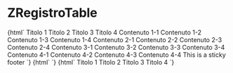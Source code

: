 
<Meta title="RegistroTable/ZRegistroTable" component="z-registro-table" />

# ZRegistroTable

<Preview>
  <Story name="ZRegistroTable-sample">
    {html`<z-registro-table
      bordered="${boolean("bordered", false)}"
      column-sticky="${boolean("column-sticky", false)}"
      header-sticky="${boolean("header-sticky", false)}"
    >
      <z-registro-table-head>
        <z-registro-table-header-row>
          <z-registro-table-header>
            <span>Titolo 1</span>
          </z-registro-table-header>
          <z-registro-table-header>
            <span>Titolo 2</span>
          </z-registro-table-header>
          <z-registro-table-header>
            <span>Titolo 3</span>
          </z-registro-table-header>
          <z-registro-table-header>
            <span>Titolo 4</span>
          </z-registro-table-header>
        </z-registro-table-header-row>
      </z-registro-table-head>
      <z-registro-table-body>
        <z-registro-table-row>
          <z-registro-table-cell show-button="${boolean("show-button", false)}">
            <span>Contenuto 1-1</span>
          </z-registro-table-cell>
          <z-registro-table-cell show-button="${boolean("show-button", false)}">
            <span>Contenuto 1-2</span>
          </z-registro-table-cell>
          <z-registro-table-cell show-button="${boolean("show-button", false)}">
            <span>Contenuto 1-3</span>
          </z-registro-table-cell>
          <z-registro-table-cell show-button="${boolean("show-button", false)}">
            <span>Contenuto 1-4</span>
          </z-registro-table-cell>
        </z-registro-table-row>
        <z-registro-table-row>
          <z-registro-table-cell show-button="${boolean("show-button", false)}">
            <span>Contenuto 2-1</span>
          </z-registro-table-cell>
          <z-registro-table-cell show-button="${boolean("show-button", false)}">
            <span>Contenuto 2-2</span>
          </z-registro-table-cell>
          <z-registro-table-cell show-button="${boolean("show-button", false)}">
            <span>Contenuto 2-3</span>
          </z-registro-table-cell>
          <z-registro-table-cell show-button="${boolean("show-button", false)}">
            <span>Contenuto 2-4</span>
          </z-registro-table-cell>
        </z-registro-table-row>
        <z-registro-table-row>
          <z-registro-table-cell show-button="${boolean("show-button", false)}">
            <span>Contenuto 3-1</span>
          </z-registro-table-cell>
          <z-registro-table-cell show-button="${boolean("show-button", false)}">
            <span>Contenuto 3-2</span>
          </z-registro-table-cell>
          <z-registro-table-cell show-button="${boolean("show-button", false)}">
            <span>Contenuto 3-3</span>
          </z-registro-table-cell>
          <z-registro-table-cell show-button="${boolean("show-button", false)}">
            <span>Contenuto 3-4</span>
          </z-registro-table-cell>
        </z-registro-table-row>
        <z-registro-table-row>
          <z-registro-table-cell show-button="${boolean("show-button", false)}">
            <span>Contenuto 4-1</span>
          </z-registro-table-cell>
          <z-registro-table-cell show-button="${boolean("show-button", false)}">
            <span>Contenuto 4-2</span>
          </z-registro-table-cell>
          <z-registro-table-cell show-button="${boolean("show-button", false)}">
            <span>Contenuto 4-3</span>
          </z-registro-table-cell>
          <z-registro-table-cell show-button="${boolean("show-button", false)}">
            <span>Contenuto 4-4</span>
          </z-registro-table-cell>
        </z-registro-table-row>
      </z-registro-table-body>
      <z-registro-table-sticky-footer slot="sticky-footer">
        <span>This is a sticky footer</span>
      </z-registro-table-sticky-footer>
    </z-registro-table>`}
  </Story>
  <Story name="ZRegistroTable-empty-no-header">
    {html`<z-registro-table
      bordered="${boolean("bordered", false)}"
      call-to-action-label="${text("call-to-action-label", "")}"
      call-to-action-two-label="${text("call-to-action-two-label", "")}"
      column-sticky="${boolean("column-sticky", false)}"
      empty="${boolean("empty", true)}"
      header-sticky="${boolean("header-sticky", false)}"
      message="${text(
        "message",
        "Siamo spicenti, al momento non sono presenti dati da visualizzare"
      )}"
      subtitle="${text("subtitle", "Eventuale testo")}"
    >
    </z-registro-table>`}
  </Story>
  <Story name="ZRegistroTable-empty">
    {html`<z-registro-table
      bordered="${boolean("bordered", false)}"
      call-to-action-label="${text("call-to-action-label", "Call to action")}"
      call-to-action-two-label="${text(
        "call-to-action-two-label",
        "Call to action"
      )}"
      column-sticky="${boolean("column-sticky", false)}"
      empty="${boolean("empty", true)}"
      header-sticky="${boolean("header-sticky", false)}"
      message="${text(
        "message",
        "Siamo spicenti, al momento non sono presenti dati da visualizzare!"
      )}"
      subtitle="${text("subtitle", "Eventuale testo")}"
    >
      <z-registro-table-head>
        <z-registro-table-header-row>
          <z-registro-table-header>
            <span>Titolo 1</span>
          </z-registro-table-header>
          <z-registro-table-header>
            <span>Titolo 2</span>
          </z-registro-table-header>
          <z-registro-table-header>
            <span>Titolo 3</span>
          </z-registro-table-header>
          <z-registro-table-header>
            <span>Titolo 4</span>
          </z-registro-table-header>
        </z-registro-table-header-row>
      </z-registro-table-head>
    </z-registro-table>`}
  </Story>
</Preview>

<Props of="z-registro-table" />
